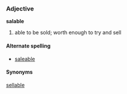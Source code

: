===Adjective===
'''salable'''

# able to be sold; worth enough to try and sell

====Alternate spelling====
*[[saleable]]

====Synonyms====
[[sellable]]